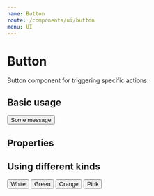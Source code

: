 ```yaml
---
name: Button
route: /components/ui/button
menu: UI
---
```



# Button

Button component for triggering specific actions

## Basic usage

<Playground>
  <Button>Some message</Button>
</Playground>

## Properties

<Props of={Button} />

## Using different kinds

<Playground>
  <Button btnStyle="White">White</Button>
  <Button btnStyle="Green">Green</Button>
  <Button btnStyle="Orange">Orange</Button>
  <Button btnStyle="Pink">Pink</Button>
</Playground>